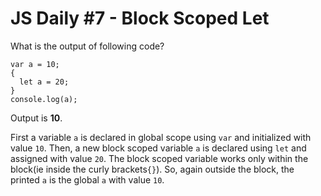 
<Layout>
<SEO title="JS Daily #7 - Block Scoped Let" />
<JSLayout>

# JS Daily #7 - Block Scoped Let

What is the output of following code?

```javascript{numberLines: true}
var a = 10;
{
  let a = 20;
}
console.log(a);
```

<Divider />

Output is **10**.

First a variable `a` is declared in global scope using `var` and initialized with value `10`. Then, a new block scoped variable `a` is declared using `let` and assigned with value `20`. The block scoped variable works only within the block(ie inside the curly brackets`{}`).
So, again outside the block, the printed `a` is the global `a` with value `10`.

</JSLayout>
</Layout>
